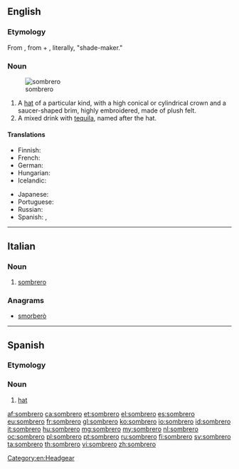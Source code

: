 ==English==

===Etymology===
From {{etyl|es|en}} {{term|sombrero||hat|lang=es}}, from {{term|sombra||shadow, shade|lang=es}} + {{term|-ero|lang=es}}, literally, "shade-maker."

===Noun===
{{en-noun}}
[[File:Sombrero (PSF).png|thumb|sombrero]]

# A [[hat]] of a particular kind, with a high conical or cylindrical crown and a saucer-shaped brim, highly embroidered, made of plush felt.
# A mixed drink with [[tequila]], named after the hat.

====Translations====
{{trans-top|hat}}
* Finnish: {{t+|fi|sombrero}}
* French: {{t+|fr|sombréro|m}}
* German: {{t|de|Sombrero}}
* Hungarian: {{t-|hu|szombréró}}
* Icelandic: {{t-|is|mexíkanahattur|m}}
{{trans-mid}}
* Japanese: {{t-|ja|ソンブレロ|tr=sonburero}}
* Portuguese: {{t-|pt|sombreiro|m}}
* Russian: {{t+|ru|сомбреро|n|tr=sombréro}}
* Spanish: {{t-|es|sombrero mexicano|m}}, {{qualifier|Mexico}} {{t-|es|sombrero de charro|m}}
{{trans-bottom}}

{{trans-top|drink}}
{{trans-mid}}
{{trans-bottom}}

[[Category:en:Headgear]]

----

==Italian==

===Noun===
{{it-noun|sombrer|m|o|i}}

# [[#English|sombrero]]

===Anagrams===
* [[smorberò#Italian|smorberò]]

----
==Spanish==

===Etymology===
{{suffix|sombra|ero|lang=es}}

===Noun===
{{es-noun|m|sombreros}}

# [[hat]]

[[af:sombrero]]
[[ca:sombrero]]
[[et:sombrero]]
[[el:sombrero]]
[[es:sombrero]]
[[eu:sombrero]]
[[fr:sombrero]]
[[gl:sombrero]]
[[ko:sombrero]]
[[io:sombrero]]
[[id:sombrero]]
[[it:sombrero]]
[[hu:sombrero]]
[[mg:sombrero]]
[[my:sombrero]]
[[nl:sombrero]]
[[oc:sombrero]]
[[pl:sombrero]]
[[pt:sombrero]]
[[ru:sombrero]]
[[fi:sombrero]]
[[sv:sombrero]]
[[ta:sombrero]]
[[th:sombrero]]
[[vi:sombrero]]
[[zh:sombrero]]
